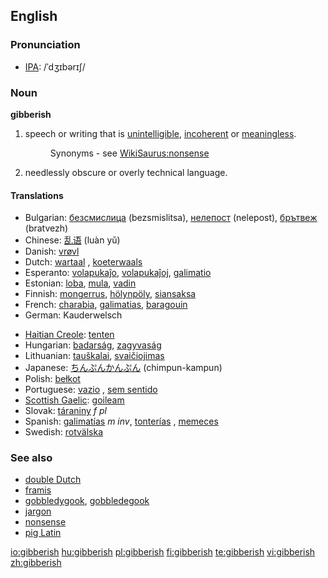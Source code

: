 ==English==

===Pronunciation===
* [[IPA]]: /ˈdʒɪbərɪʃ/

===Noun===
'''gibberish'''

# speech or writing that is [[unintelligible]], [[incoherent]] or [[meaningless]].
#: Synonyms - see [[WikiSaurus:nonsense]]
# needlessly obscure or overly technical language.

====Translations====
{{trans-top}}
* Bulgarian: [[безсмислица]] (bezsmislitsa), [[нелепост]] (nelepost), [[брътвеж]] (bratvezh)
* Chinese: [[乱语]] (luàn yǔ)
* Danish: [[vrøvl]]
* Dutch: [[wartaal]] {{f}}, [[koeterwaals]] {{n}}
* Esperanto: [[volapukaĵo]], [[volapukaĵoj]], [[galimatio]]
* Estonian: [[loba]], [[mula]], [[vadin]]
* Finnish: [[mongerrus]], [[hölynpöly]], [[siansaksa]]
* French: [[charabia]], [[galimatias]], [[baragouin]]
* German: Kauderwelsch {{n}}
{{trans-mid}}
* [[Haitian Creole]]: [[tenten]]
* Hungarian: [[badarság]], [[zagyvaság]]
* Lithuanian: [[tauškalai]], [[svaičiojimas]]
* Japanese: [[ちんぷんかんぷん]] (chimpun-kampun)
* Polish: [[bełkot]]
* Portuguese: [[vazio]] {{m}}, [[sem sentido]]
* [[Scottish Gaelic]]: [[goileam]] {{m}}
* Slovak: [[táraniny]] ''f pl''
* Spanish: [[galimatías]] ''m inv'', [[tonterías]] {{f|p}}, [[memeces]] {{f|p}}
* Swedish: [[rotvälska]]
{{trans-bottom}}

===See also===
* [[double Dutch]]
* [[Framis|framis]]
* [[gobbledygook]], [[gobbledegook]]
* [[jargon]]
* [[nonsense]]
* [[pig Latin]]

[[io:gibberish]]
[[hu:gibberish]]
[[pl:gibberish]]
[[fi:gibberish]]
[[te:gibberish]]
[[vi:gibberish]]
[[zh:gibberish]]